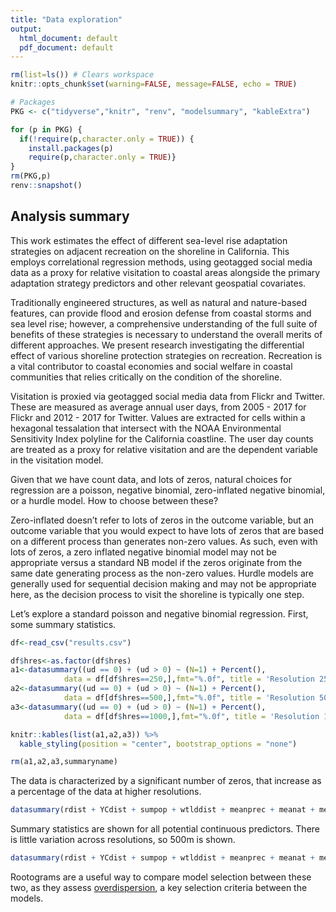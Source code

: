 ```yaml
---
title: "Data exploration"
output:
  html_document: default
  pdf_document: default
---
```


```r
rm(list=ls()) # Clears workspace
knitr::opts_chunk$set(warning=FALSE, message=FALSE, echo = TRUE)

# Packages
PKG <- c("tidyverse","knitr", "renv", "modelsummary", "kableExtra") 

for (p in PKG) {
  if(!require(p,character.only = TRUE)) {  
    install.packages(p)
    require(p,character.only = TRUE)}
}
rm(PKG,p)
renv::snapshot()

```

## Analysis summary

This work estimates the effect of different sea-level rise adaptation strategies on adjacent recreation on the shoreline in California. This employs correlational regression methods, using geotagged social media data as a proxy for relative visitation to coastal areas alongside the primary adaptation strategy predictors and other relevant geospatial covariates. 

Traditionally engineered structures, as well as natural and nature-based features, can provide flood and erosion defense from coastal storms and sea level rise; however, a comprehensive understanding of the full suite of benefits of these strategies is necessary to understand the overall merits of different approaches. We present research investigating the differential effect of various shoreline protection strategies on recreation. Recreation is a vital contributor to coastal economies and social welfare in coastal communities that relies critically on the condition of the shoreline. 

Visitation is proxied via geotagged social media data from Flickr and Twitter. These are measured as average annual user days, from 2005 - 2017 for Flickr and 2012 - 2017 for Twitter. Values are extracted for cells within a hexagonal tessalation that intersect with the NOAA Environmental Sensitivity Index polyline for the California coastline. The user day counts are treated as a proxy for relative visitation and are the dependent variable in the visitation model.  

Given that we have count data, and lots of zeros, natural choices for regression are a poisson, negative binomial, zero-inflated negative binomial, or a hurdle model. How to choose between these?

Zero-inflated doesn't refer to lots of zeros in the outcome variable, but an outcome variable that you would expect to have lots of zeros that are based on a different process than generates non-zero values. As such, even with lots of zeros, a zero inflated negative binomial model may not be appropriate versus a standard NB model if the zeros originate from the same date generating process as the non-zero values. Hurdle models are generally used for sequential decision making and may not be appropriate here, as the decision process to visit the shoreline is typically one step.

Let's explore a standard poisson and negative binomial regression. First, some summary statistics. 

```r
df<-read_csv("results.csv")
```

<style>
  td {
    padding: 40px;
  }
</style>

```r
df$hres<-as.factor(df$hres)
a1<-datasummary((ud == 0) + (ud > 0) ~ (N=1) + Percent(),
            data = df[df$hres==250,],fmt="%.0f", title = 'Resolution 250m')
a2<-datasummary((ud == 0) + (ud > 0) ~ (N=1) + Percent(),
            data = df[df$hres==500,],fmt="%.0f", title = 'Resolution 500m')
a3<-datasummary((ud == 0) + (ud > 0) ~ (N=1) + Percent(),
            data = df[df$hres==1000,],fmt="%.0f", title = 'Resolution 1000m')

knitr::kables(list(a1,a2,a3)) %>%
  kable_styling(position = "center", bootstrap_options = "none")

rm(a1,a2,a3,summaryname)

```

The data is characterized by a significant number of zeros, that increase as a percentage of the data at higher resolutions.

```r
datasummary(rdist + YCdist + sumpop + wtlddist + meanprec + meanat + meanSST ~ Mean + SD + Histogram, data = df[df$hres==500,],fmt="%.1f", title = 'Continuous Predictors')
```

Summary statistics are shown for all potential continuous predictors. There is little variation across resolutions, so 500m is shown.

```r
datasummary(rdist + YCdist + sumpop + wtlddist + meanprec + meanat + meanSST ~ Mean + SD + Histogram, data = df[df$hres==500,],fmt="%.1f", title = 'Continuous Predictors')
```

Rootograms are a useful way to compare model selection between these two, as they assess [overdispersion](https://www.theanalysisfactor.com/poisson-or-negative-binomial-using-count-model-diagnostics-to-select-a-model/), a key selection criteria between the models.